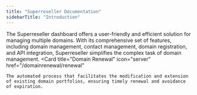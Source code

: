 ```yaml
---
title: "Superreseller Documentation"
sidebarTitle: "Introduction"
---
```


The Superreseller dashboard offers a user-friendly and efficient solution for managing multiple domains. With its comprehensive set of features, including domain management, contact management, domain registration, and API integration, Superreseller simplifies the complex task of domain management.
<CardGroup cols={2}>
  <Card
    title="Domain Renewal"
    icon="server"
    href="/domainrenewal/renewal"
  >
    The automated process that facilitates the modification and extension of existing domain portfolios, ensuring timely renewal and avoidance of expiration. 
  </Card>
  <Card title="Contacts - Updates - Trustee" icon="address-book" href="">
    
  </Card>
  <Card title="Balance of Funds - Reverse Webhook" icon="book-open-cover" href="">
    
  </Card>
  <Card
    title="Hosts - Reseller View"
    icon="folder-user"
    href=""
  >
    
  </Card>
  <Card
    title="Auth Info - Set Commands"
    icon="address-book"
    href=""
  >
    
  </Card>
  <Card
    title="API Second Dev"
    icon="file-invoice"
    href=""
  >
   
  </Card>
  <Card
    title="Account - Security"
    icon="webhook"
    href=""
  >
    
  </Card>
  <Card
    title="Balance - API Limits"
    icon="webhook"
    href=""
  >
    
  </Card>
  <Card
    title="Dashboard - Domain Prices"
    icon="webhook"
    href=""
  >
    
  </Card>
  <Card
    title="Reconver Pass - Post Webhook"
    icon="webhook"
    href=""
  >
    
  </Card>
  <Card
    title="Reuse Fields - Signup Process"
    icon="webhook"
    href=""
  >
    
  </Card>
  <Card
    title="Validations"
    icon="webhook"
    href=""
  >
    
  </Card>
  <Card
    title="Improvement to Requests"
    icon="webhook"
    href=""
  >
    
  </Card>
  <Card
    title="Private Registration"
    icon="webhook"
    href=""
  >
    
  </Card>
  <Card
    title="Register Domain and Create Contacts"
    icon="webhook"
    href=""
  >
    
  </Card>
</CardGroup>